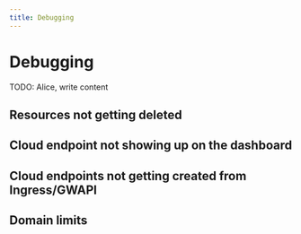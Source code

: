```yaml
---
title: Debugging
---
```



# Debugging

TODO: Alice, write content

## Resources not getting deleted
## Cloud endpoint not showing up on the dashboard
## Cloud endpoints not getting created from Ingress/GWAPI
## Domain limits
